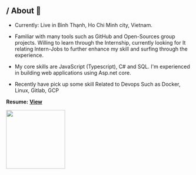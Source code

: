 ## / About 👀

- Currently: Live in Bình Thạnh, Ho Chi Minh city, Vietnam.

- Familiar with many tools such as GitHub and Open-Sources group projects. Willing to learn through the Internship, currently looking for It relating Intern-Jobs to further enhance my skill and surfing through the experience.

- My core skills are JavaScript (Typescript), C# and SQL. I'm experienced in building web applications using Asp.net core.

- Recently have pick up some skill Related to Devops Such as Docker, Linux, Gitlab, GCP

**Resume:** [**View**](https://standardresume.co/r/tJP3KQFe9yUESofDI_xNs)

<a href='https://standardresume.co/tech'>
  <img
    src='https://sindresorhus.com/assets/thanks/standard-resume-logo.svg'
    width='160'
  />
</a>
